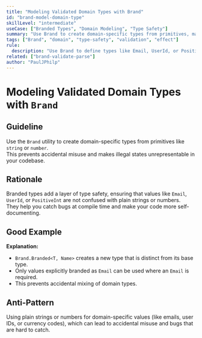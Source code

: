 ```yaml
---
title: "Modeling Validated Domain Types with Brand"
id: "brand-model-domain-type"
skillLevel: "intermediate"
useCase: ["Branded Types", "Domain Modeling", "Type Safety"]
summary: "Use Brand to create domain-specific types from primitives, making illegal states unrepresentable and preventing accidental misuse."
tags: ["Brand", "domain", "type-safety", "validation", "effect"]
rule:
  description: "Use Brand to define types like Email, UserId, or PositiveInt, ensuring only valid values can be constructed and used."
related: ["brand-validate-parse"]
author: "PaulJPhilp"
---
```


# Modeling Validated Domain Types with `Brand`

## Guideline

Use the `Brand` utility to create domain-specific types from primitives like `string` or `number`.  
This prevents accidental misuse and makes illegal states unrepresentable in your codebase.

## Rationale

Branded types add a layer of type safety, ensuring that values like `Email`, `UserId`, or `PositiveInt` are not confused with plain strings or numbers.  
They help you catch bugs at compile time and make your code more self-documenting.

## Good Example

<Example path="./src/brand-model-domain-type.ts" />

**Explanation:**  
- `Brand.Branded<T, Name>` creates a new type that is distinct from its base type.
- Only values explicitly branded as `Email` can be used where an `Email` is required.
- This prevents accidental mixing of domain types.

## Anti-Pattern

Using plain strings or numbers for domain-specific values (like emails, user IDs, or currency codes), which can lead to accidental misuse and bugs that are hard to catch.